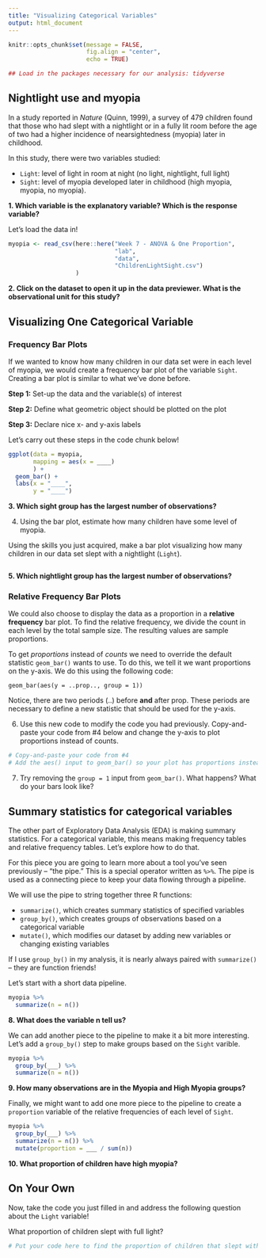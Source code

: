 ```yaml
---
title: "Visualizing Categorical Variables"
output: html_document
---
```


```r
knitr::opts_chunk$set(message = FALSE, 
                      fig.align = "center", 
                      echo = TRUE)

## Load in the packages necessary for our analysis: tidyverse


```

## Nightlight use and myopia 

In a study reported in *Nature* (Quinn, 1999), a survey of 479 children found
that those who had slept with a nightlight or in a fully lit room before the age
of two had a higher incidence of nearsightedness (myopia) later in childhood.

In this study, there were two variables studied:

- `Light`: level of light in room at night (no light, nightlight, full light)
- `Sight`: level of myopia developed later in childhood (high myopia, myopia,
no myopia).  

__1. Which variable is the explanatory variable? Which is the response variable?__


Let's load the data in! 

```r
myopia <- read_csv(here::here("Week 7 - ANOVA & One Proportion", 
                              "lab", 
                              "data", 
                              "ChildrenLightSight.csv")
                   ) 
```

__2. Click on the dataset to open it up in the data previewer. What is the observational unit for this study?__



## Visualizing One Categorical Variable

### Frequency Bar Plots 

If we wanted to know how many children in our data set were in each level of
myopia, we would create a frequency bar plot of the variable `Sight`. Creating
a bar plot is similar to what we've done before. 

__Step 1:__ Set-up the data and the variable(s) of interest

__Step 2:__ Define what geometric object should be plotted on the plot

__Step 3:__ Declare nice x- and y-axis labels

Let's carry out these steps in the code chunk below! 

```r
ggplot(data = myopia, 
       mapping = aes(x = ____)
       ) + 
  geom_bar() + 
  labs(x = "____", 
       y = "____")
```

__3. Which sight group has the largest number of observations?__

4. Using the bar plot, estimate how many children have some level of myopia.


Using the skills you just acquired, make a bar plot visualizing how many
children in our data set slept with a nightlight (`Light`). 

```r

```

__5. Which nightlight group has the largest number of observations?__


### Relative Frequency Bar Plots

We could also choose to display the data as a proportion in a
**relative frequency** bar plot. To find the relative frequency, we divide the
count in each level by the total sample size. The resulting values are sample
proportions. 

To get *proportions* instead of *counts* we need to override the default 
statistic `geom_bar()` wants to use. To do this, we tell it we want proportions
on the y-axis. We do this using the following code:

```
geom_bar(aes(y = ..prop.., group = 1))
```

Notice, there are two periods (..) before **and** after prop. These periods are
necessary to define a new statistic that should be used for the y-axis. 

6. Use this new code to modify the code you had previously. Copy-and-paste your
code from #4 below and change the y-axis to plot proportions instead of counts. 

```r
# Copy-and-paste your code from #4
# Add the aes() input to geom_bar() so your plot has proportions instead of counts!


```


7. Try removing the `group = 1` input from `geom_bar()`. What happens? What do
your bars look like?



## Summary statistics for categorical variables

The other part of Exploratory Data Analysis (EDA) is making summary statistics.
For a categorical variable, this means making frequency tables and relative
frequency tables. Let's explore how to do that. 

For this piece you are going to learn more about a tool you've seen
previously -- "the pipe." This is a special operator written as `%>%`. The pipe
is used as a connecting piece to keep your data flowing through a pipeline. 

We will use the pipe to string together three R functions:

- `summarize()`, which creates summary statistics of specified variables
- `group_by()`, which creates groups of observations based on a categorical 
variable
- `mutate()`, which modifies our dataset by adding new variables or changing
existing variables

If I use `group_by()` in my analysis, it is nearly always paired with 
`summarize()` -- they are function friends!

Let's start with a short data pipeline.

```r
myopia %>%
  summarize(n = n())
```

__8. What does the variable n tell us?__


We can add another piece to the pipeline to make it a bit more interesting.
Let's add a `group_by()` step to make groups based on the `Sight` varible. 

```r
myopia %>%
  group_by(___) %>% 
  summarize(n = n())
```

__9. How many observations are in the Myopia and High Myopia groups?__


Finally, we might want to add one more piece to the pipeline to create a 
`proportion` variable of the relative frequencies of each level of `Sight`.

```r
myopia %>%
  group_by(___) %>% 
  summarize(n = n()) %>% 
  mutate(proportion = ___ / sum(n))
```

__10. What proportion of children have high myopia?__


## On Your Own

Now, take the code you just filled in and address the following question about
the `Light` variable!

What proportion of children slept with full light? 


```r
# Put your code here to find the proportion of children that slept with different nightlights


```

